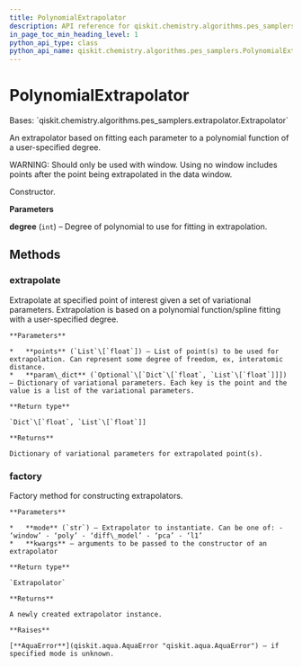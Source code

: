 ```yaml
---
title: PolynomialExtrapolator
description: API reference for qiskit.chemistry.algorithms.pes_samplers.PolynomialExtrapolator
in_page_toc_min_heading_level: 1
python_api_type: class
python_api_name: qiskit.chemistry.algorithms.pes_samplers.PolynomialExtrapolator
---
```


# PolynomialExtrapolator

<Class id="qiskit.chemistry.algorithms.pes_samplers.PolynomialExtrapolator" github="https://github.com/qiskit-community/qiskit-aqua/tree/stable/0.9/qiskit/chemistry/algorithms/pes_samplers/extrapolator.py" signature="PolynomialExtrapolator(degree=1)">
  Bases: `qiskit.chemistry.algorithms.pes_samplers.extrapolator.Extrapolator`

  An extrapolator based on fitting each parameter to a polynomial function of a user-specified degree.

  WARNING: Should only be used with window. Using no window includes points after the point being extrapolated in the data window.

  Constructor.

  **Parameters**

  **degree** (`int`) – Degree of polynomial to use for fitting in extrapolation.

  ## Methods

  ### extrapolate

  <Function id="qiskit.chemistry.algorithms.pes_samplers.PolynomialExtrapolator.extrapolate" name="extrapolate" signature="PolynomialExtrapolator.extrapolate(points, param_dict)">
    Extrapolate at specified point of interest given a set of variational parameters. Extrapolation is based on a polynomial function/spline fitting with a user-specified degree.

    **Parameters**

    *   **points** (`List`\[`float`]) – List of point(s) to be used for extrapolation. Can represent some degree of freedom, ex, interatomic distance.
    *   **param\_dict** (`Optional`\[`Dict`\[`float`, `List`\[`float`]]]) – Dictionary of variational parameters. Each key is the point and the value is a list of the variational parameters.

    **Return type**

    `Dict`\[`float`, `List`\[`float`]]

    **Returns**

    Dictionary of variational parameters for extrapolated point(s).
  </Function>

  ### factory

  <Function id="qiskit.chemistry.algorithms.pes_samplers.PolynomialExtrapolator.factory" name="factory" signature="static PolynomialExtrapolator.factory(mode, **kwargs)">
    Factory method for constructing extrapolators.

    **Parameters**

    *   **mode** (`str`) – Extrapolator to instantiate. Can be one of: - ‘window’ - ‘poly’ - ‘diff\_model’ - ‘pca’ - ‘l1’
    *   **kwargs** – arguments to be passed to the constructor of an extrapolator

    **Return type**

    `Extrapolator`

    **Returns**

    A newly created extrapolator instance.

    **Raises**

    [**AquaError**](qiskit.aqua.AquaError "qiskit.aqua.AquaError") – if specified mode is unknown.
  </Function>
</Class>

